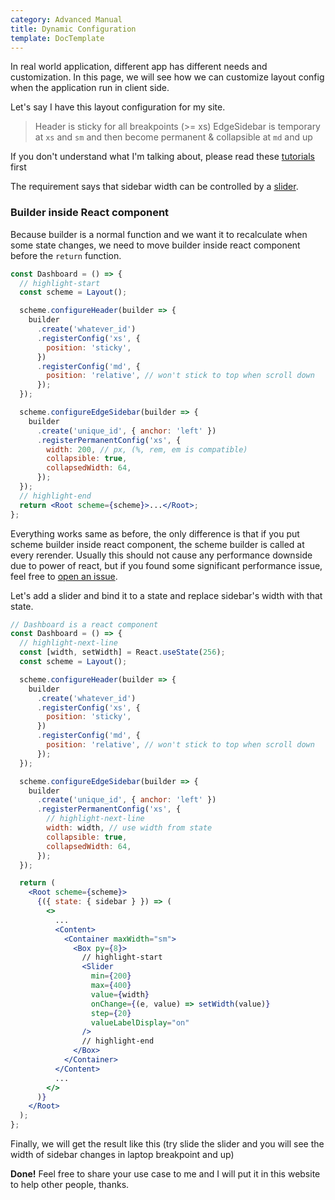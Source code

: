 ```yaml
---
category: Advanced Manual
title: Dynamic Configuration
template: DocTemplate
---
```


In real world application, different app has different needs and customization.
In this page, we will see how we can customize layout config when the application run in client side.

Let's say I have this layout configuration for my site.

<CodeSandbox src="https://codesandbox.io/embed/dynamic-config-step-0-kughz?fontsize=14&hidenavigation=1&theme=dark" />

> Header is sticky for all breakpoints (>= xs)
> EdgeSidebar is temporary at `xs` and `sm` and then become permanent & collapsible at `md` and up

If you don't understand what I'm talking about, please read these [tutorials](/layout/tutorials/dashboard-layout) first

The requirement says that sidebar width can be controlled by a [slider](https://material-ui.com/components/slider/#slider).

### Builder inside React component

Because builder is a normal function and we want it to recalculate when some state changes, we need to move builder inside react
component before the `return` function.

```jsx
const Dashboard = () => {
  // highlight-start
  const scheme = Layout();

  scheme.configureHeader(builder => {
    builder
      .create('whatever_id')
      .registerConfig('xs', {
        position: 'sticky',
      })
      .registerConfig('md', {
        position: 'relative', // won't stick to top when scroll down
      });
  });

  scheme.configureEdgeSidebar(builder => {
    builder
      .create('unique_id', { anchor: 'left' })
      .registerPermanentConfig('xs', {
        width: 200, // px, (%, rem, em is compatible)
        collapsible: true,
        collapsedWidth: 64,
      });
  });
  // highlight-end
  return <Root scheme={scheme}>...</Root>;
};
```

Everything works same as before, the only difference is that if you put scheme builder inside react component,
the scheme builder is called at every rerender. Usually this should not cause any performance downside due to power of react, but
if you found some significant performance issue, feel free to [open an issue](https://github.com/siriwatknp/mui-treasury/issues).

Let's add a slider and bind it to a state and replace sidebar's width with that state.

```jsx
// Dashboard is a react component
const Dashboard = () => {
  // highlight-next-line
  const [width, setWidth] = React.useState(256);
  const scheme = Layout();

  scheme.configureHeader(builder => {
    builder
      .create('whatever_id')
      .registerConfig('xs', {
        position: 'sticky',
      })
      .registerConfig('md', {
        position: 'relative', // won't stick to top when scroll down
      });
  });

  scheme.configureEdgeSidebar(builder => {
    builder
      .create('unique_id', { anchor: 'left' })
      .registerPermanentConfig('xs', {
        // highlight-next-line
        width: width, // use width from state
        collapsible: true,
        collapsedWidth: 64,
      });
  });

  return (
    <Root scheme={scheme}>
      {({ state: { sidebar } }) => (
        <>
          ...
          <Content>
            <Container maxWidth="sm">
              <Box py={8}>
                // highlight-start
                <Slider
                  min={200}
                  max={400}
                  value={width}
                  onChange={(e, value) => setWidth(value)}
                  step={20}
                  valueLabelDisplay="on"
                />
                // highlight-end
              </Box>
            </Container>
          </Content>
          ...
        </>
      )}
    </Root>
  );
};
```

Finally, we will get the result like this (try slide the slider and you will see the width of sidebar changes in laptop breakpoint and up)

<CodeSandbox src="https://codesandbox.io/embed/dynamic-config-step-1-lrg2y?fontsize=14&hidenavigation=1&theme=dark&view=preview" />

**Done!** Feel free to share your use case to me and I will put it in this website to help other people, thanks.
